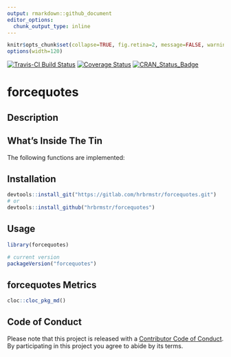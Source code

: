 ```yaml
---
output: rmarkdown::github_document
editor_options: 
  chunk_output_type: inline
---
```

```r
knitr$opts_chunk$set(collapse=TRUE, fig.retina=2, message=FALSE, warning=FALSE)
options(width=120)
```

[![Travis-CI Build Status](https://travis-ci.org/hrbrmstr/forcequotes.svg?branch=master)](https://travis-ci.org/hrbrmstr/forcequotes) 
[![Coverage Status](https://codecov.io/gh/hrbrmstr/forcequotes/branch/master/graph/badge.svg)](https://codecov.io/gh/hrbrmstr/forcequotes)
[![CRAN_Status_Badge](http://www.r-pkg.org/badges/version/forcequotes)](https://cran.r-project.org/package=forcequotes)

# forcequotes

## Description

## What's Inside The Tin

The following functions are implemented:

## Installation

```r
devtools::install_git("https://gitlab.com/hrbrmstr/forcequotes.git")
# or
devtools::install_github("hrbrmstr/forcequotes")
```

## Usage

```r
library(forcequotes)

# current version
packageVersion("forcequotes")

```

## forcequotes Metrics

```r
cloc::cloc_pkg_md()
```

## Code of Conduct

Please note that this project is released with a [Contributor Code of Conduct](CONDUCT.md). 
By participating in this project you agree to abide by its terms.

